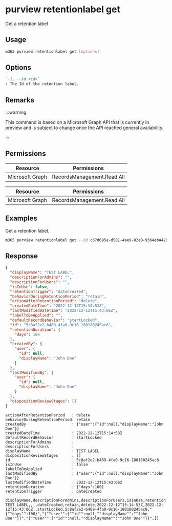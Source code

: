 
# purview retentionlabel get

Get a retention label

## Usage

```sh
m365 purview retentionlabel get [options]
```

## Options

```md definition-list
`-i, --id <id>`
: The Id of the retention label.
```

<Global />

## Remarks

:::warning

This command is based on a Microsoft Graph API that is currently in preview and is subject to change once the API reached general availability.

:::

## Permissions
<Tabs>
  <TabItem value="Delegated">

  | Resource        | Permissions                |
  |-----------------|----------------------------|
  | Microsoft Graph | RecordsManagement.Read.All |

  </TabItem>
  <TabItem value="Application">

  | Resource        | Permissions                |
  |-----------------|----------------------------|
  | Microsoft Graph | RecordsManagement.Read.All |

  </TabItem>
</Tabs>

## Examples

Get a retention label.

```sh
m365 purview retentionlabel get --id c37d695e-d581-4ae9-82a0-9364eba4291e
```

## Response

<Tabs>
  <TabItem value="JSON">

  ```json
  {
    "displayName": "TEST LABEL",
    "descriptionForAdmins": "",
    "descriptionForUsers": "",
    "isInUse": false,
    "retentionTrigger": "dateCreated",
    "behaviorDuringRetentionPeriod": "retain",
    "actionAfterRetentionPeriod": "delete",
    "createdDateTime": "2022-12-12T15:14:53Z",
    "lastModifiedDateTime": "2022-12-12T15:43:06Z",
    "labelToBeApplied": "",
    "defaultRecordBehavior": "startLocked",
    "id": "5c8af2e2-b489-4fa0-9c16-180180245ac8",
    "retentionDuration": {
      "days": 100
    },
    "createdBy": {
      "user": {
        "id": null,
        "displayName": "John Doe"
      }
    },
    "lastModifiedBy": {
      "user": {
        "id": null,
        "displayName": "John Doe"
      }
    },
    "dispositionReviewStages": []
  }
  ```

  </TabItem>
  <TabItem value="Text">

  ```text
  actionAfterRetentionPeriod   : delete
  behaviorDuringRetentionPeriod: retain
  createdBy                    : {"user":{"id":null,"displayName":"John Doe"}}
  createdDateTime              : 2022-12-12T15:14:53Z
  defaultRecordBehavior        : startLocked
  descriptionForAdmins         :
  descriptionForUsers          :
  displayName                  : TEST LABEL
  dispositionReviewStages      : []
  id                           : 5c8af2e2-b489-4fa0-9c16-180180245ac8
  isInUse                      : false
  labelToBeApplied             :
  lastModifiedBy               : {"user":{"id":null,"displayName":"John Doe"}}
  lastModifiedDateTime         : 2022-12-12T15:43:06Z
  retentionDuration            : {"days":100}
  retentionTrigger             : dateCreated
  ```

  </TabItem>
  <TabItem value="CSV">

  ```csv
  displayName,descriptionForAdmins,descriptionForUsers,isInUse,retentionTrigger,behaviorDuringRetentionPeriod,actionAfterRetentionPeriod,createdDateTime,lastModifiedDateTime,labelToBeApplied,defaultRecordBehavior,id,retentionDuration,createdBy,lastModifiedBy,dispositionReviewStages
  TEST LABEL,,,,dateCreated,retain,delete,2022-12-12T15:14:53Z,2022-12-12T15:43:06Z,,startLocked,5c8af2e2-b489-4fa0-9c16-180180245ac8,"{""days"":100}","{""user"":{""id"":null,""displayName"":""John Doe""}}","{""user"":{""id"":null,""displayName"":""John Doe""}}",[]
  ```

  </TabItem>
</Tabs>

